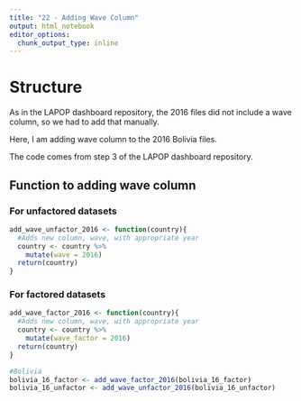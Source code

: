 ```yaml
---
title: "22 - Adding Wave Column"
output: html_notebook
editor_options: 
  chunk_output_type: inline
---
```


# Structure
As in the LAPOP dashboard repository, the 2016 files did not include a wave column, so we had to add that manually.

Here, I am adding wave column to the 2016 Bolivia files.

The code comes from step 3 of the LAPOP dashboard repository.

## Function to adding wave column
### For unfactored datasets
```r
add_wave_unfactor_2016 <- function(country){
  #Adds new column, wave, with appropriate year
  country <- country %>%
    mutate(wave = 2016)
  return(country)
}
```

### For factored datasets
```r
add_wave_factor_2016 <- function(country){
  #Adds new column, wave, with appropriate year
  country <- country %>%
    mutate(wave_factor = 2016)
  return(country)
}
```

```r
#Bolivia
bolivia_16_factor <- add_wave_factor_2016(bolivia_16_factor)
bolivia_16_unfactor <- add_wave_unfactor_2016(bolivia_16_unfactor)
```

